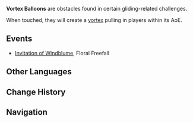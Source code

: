 {{Terminology Infobox
|image        = Icon Vortex Balloon.png
|type         = Exploration
|type2        = Gliding
|world        = Teyvat
}}
'''Vortex Balloons''' are obstacles found in certain gliding-related challenges.

When touched, they will create a [[Vacuum Field|vortex]] pulling in players within its AoE.

==Events==
*[[Invitation of Windblume]], Floral Freefall

==Other Languages==
{{Other Languages
|en      = Vortex Balloon
|zhs     = 旋涡球
|zhs_rm  = Xuánwō Qiú
|zht     = 漩渦球
|zht_rm  = Xuánwō Qiú
|zh_tl   = Vortex Ball
|ja      = トルネードボール
|ja_rm   = Toruneedo Booru
|ja_tl   = Tornado Ball
|ko      = 소용돌이 풍선
|ko_rm   = Soyongdori Pungseon
|ko_tl   = Vortex Balloon
|es      = Bola remolino
|es_tl   = 
|fr      = Ballon vortex
|fr_tl   = Vortex Ballon
|ru      = Шар вихря
|ru_tl   = 
|th      = ลูกโป่งวินดี้
|th_rm   = 
|th_tl   = 
|vi      = Bóng Xoáy Nước
|vi_tl   = 
|de      = Strudelballon
|de_tl   = Vortex Balloon
|id      = Bola Vorteks
|id_tl   = Vortex Ball
|pt      = Balão Vórtice
|pt_tl   = 
}}

==Change History==
{{Change History|1.4}}

==Navigation==
{{Exploration Navbox}}